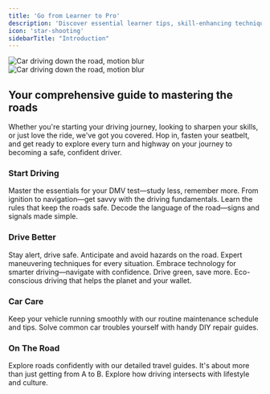 ```yaml
---
title: 'Go from Learner to Pro'
description: 'Discover essential learner tips, skill-enhancing techniques, and car maintenance advice designed to turn novice drivers into road-savvy experts.'
icon: 'star-shooting'
sidebarTitle: "Introduction"
---
```


<img
  className="block dark:hidden"
  src="https://driving-tests.org/wp-content/uploads/2023/12/car2.jpg"
  alt="Car driving down the road, motion blur"
/>
<img
  className="hidden dark:block"
  src="https://driving-tests.org/wp-content/uploads/2023/12/car2.jpg"
  alt="Car driving down the road, motion blur"
/>

## Your comprehensive guide to mastering the roads

Whether you're starting your driving journey, looking to sharpen your skills, or just love the ride, we've got you covered. Hop in, fasten your seatbelt, and get ready to explore every turn and highway on your journey to becoming a safe, confident driver.

### Start Driving

<CardGroup cols={2}>
  <Card title="Knowledge Test Prep" icon="book-open"  href="start-driving/knowledge-test">
    Master the essentials for your DMV test—study less, remember more.
  </Card>

  <Card title="Driving Basics" icon="steering-wheel"  href="/start-driving/overview">
    From ignition to navigation—get savvy with the driving fundamentals.
  </Card>

  <Card title="Road Rules" icon="traffic-light" href="start-driving/road-rules">
    Learn the rules that keep the roads safe. 
  </Card>

  <Card title="Traffic Signs and Signals" icon="traffic-cone" href="start-driving/traffic-signs">
    Decode the language of the road—signs and signals made simple.
  </Card>
</CardGroup>

### Drive Better

<CardGroup cols={2}>
  <Card title="Safety Tips" icon="shield-check" href="drive-better/safety-tips">
    Stay alert, drive safe. Anticipate and avoid hazards on the road.
  </Card>

  <Card title="Advanced Maneuvers" icon="diamond-turn-right" href="drive-better/advanced-maneuvers">
    Expert maneuvering techniques for every situation.
  </Card>

  <Card title="Tech & Navigation" icon="route" href="drive-better/tech-navigation">
    Embrace technology for smarter driving—navigate with confidence.
  </Card>

  <Card title="Eco-friendly Driving" icon="leaf" href="drive-better/eco-friendly-driving">
    Drive green, save more. Eco-conscious driving that helps the planet and your wallet.
  </Card>
</CardGroup>

### Car Care

<CardGroup cols={2}>
  <Card title="Routine Maintenance" icon="calendar-check" href="car-care/routine-maintenance">
    Keep your vehicle running smoothly with our routine maintenance schedule and tips.
  </Card>

  <Card title="DIY Repairs" icon="engine-warning" href="car-care/diy-repairs">
    Solve common car troubles yourself with handy DIY repair guides.
  </Card>
</CardGroup>

### On The Road

<CardGroup cols={2}>
  <Card title="Travel Guides" icon="map-location-dot" href="on-the-road/travel-guides">
    Explore roads confidently with our detailed travel guides.
  </Card>


  <Card title="Lifestyle and Culture" icon="bridge-suspension" href="on-the-road/lifestyle-culture">
    It's about more than just getting from A to B. Explore how driving intersects with lifestyle and culture.
  </Card>
</CardGroup>